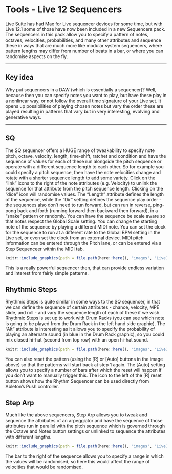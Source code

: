 # Tools - Live 12 Sequencers

Live Suite has had Max for Live sequencer devices for some time, but with Live 12.1 some of those have now been included in a new Sequencers pack. The sequencers in this pack allow you to specify a pattern of notes, octaves, velocities, probabilities, and many other attributes and sequence these in ways that are much more like modular system sequencers, where pattern lengths may differ from number of beats in a bar, or where you can randomise aspects on the fly.

------------------------------------------------------------------------

## Key idea {.unnumbered}

Why put sequencers in a DAW (which is essentially a sequencer)? Well, because then you can specify notes you want to play, but have these play in a nonlinear way, or not follow the overall time signature of your Live set. It opens up possibilities of playing chosen notes but vary the order these are played resulting in patterns that vary but in very interesting, evolving and generative ways.

------------------------------------------------------------------------

## SQ

The SQ sequencer offers a HUGE range of tweakability to specify note pitch, octave, velocity, length, time-shift, ratchet and condition and have the sequence of values for each of these run alongside the pitch sequence or operate with a different sequence length to each other. So for example you could specify a pitch sequence, then have the note velocities change and rotate with a shorter sequence length to add some variety. Click on the "link" icons to the right of the note attributes (e.g. Velocity) to unlink the sequence for that attribute from the pitch sequence length. Clicking on the "dice" icon will randomise values. The "Length" attribute defines the length of the sequence, while the "Dir" setting defines the sequence play order - the sequences also don't need to run forward, but can run in reverse, ping-pong back and forth (running forward then backward then forward), in a "snake" pattern or randomly. You can have the sequence be scale aware so that notes respect the Global Scale setting. You can change the starting note of the sequence by playing a different MIDI note. You can set the clock for the sequence to run at a different rate to the Global BPM setting in the Live set, or even set the clock from an external device. MIDI pitch information can be entered through the Pitch lane, or can be entered via a Step Sequenceer within the MIDI tab.

```r
knitr::include_graphics(path = file.path(here::here(), "images", "Live12_SQ.png"))
```

This is a really powerful sequencer then, that can provide endless variation and interest from fairly simple patterns.

## Rhythmic Steps

Rhythmic Steps is quite similar in some ways to the SQ sequencer, in that we can define the sequence of certain attributes - chance, velocity, MPE slide, and roll - and vary the sequence length of each of these if we wish. Rhythmic Steps is set up to work with Drum Racks (you can see which note is going to be played from the Drum Rack in the left hand side graphic). The "Alt" attribute is interesting as it allows you to specify the probability of playing an alternate sound (in blue in the Drum Rack graphic), so you could mix closed hi-hat (second from top row) with an open hi-hat sound.

```r
knitr::include_graphics(path = file.path(here::here(), "images", "Live12_RhythmicSteps.png"))
```

You can also reset the pattern (using the [R] or [Auto] buttons in the image above) so that the patterns will start back at step 1 again. The [Auto] setting allows you to specify a number of bars after which the reset will happen if you don't want to manually trigger this. The icon to the left of the [R] reset button shows how the Rhythm Sequencer can be used directly from Ableton's Push controller.

## Step Arp

Much like the above sequencers, Step Arp allows you to tweak and sequence the attributes of an arpeggiator and have the sequence of those attributes run in parallel with the pitch sequence which is governed through the Octave and Notes button settings or unlinked to sequence the attributes with different lengths.

```r
knitr::include_graphics(path = file.path(here::here(), "images", "Live12_StepArp.png"))
```

The bar to the right of the sequence allows you to specify a range in which the values will be randomised, so here this would affect the range of velocities that would be randomised.
